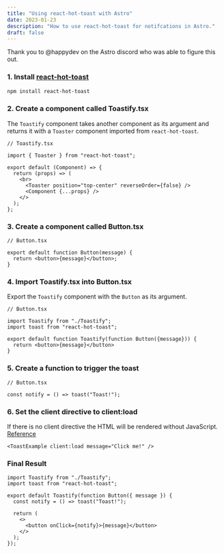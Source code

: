 ```yaml
---
title: "Using react-hot-toast with Astro"
date: 2023-01-23
description: "How to use react-hot-toast for notifcations in Astro."
draft: false
---
```



Thank you to @happydev on the Astro discord who was able to figure
this out.

### 1. Install [react-hot-toast](https://react-hot-toast.com/docs)

```sh
npm install react-hot-toast
```

### 2. Create a component called Toastify.tsx

The `Toastify` component takes another component as its argument and
returns it with a `Toaster` component imported from `react-hot-toast`.

```tsx
// Toastify.tsx

import { Toaster } from "react-hot-toast";

export default (Component) => {
  return (props) => (
    <br>
      <Toaster position="top-center" reverseOrder={false} />
      <Component {...props} />
    </>
  );
};
```

### 3. Create a component called Button.tsx

```tsx
// Button.tsx

export default function Button(message) {
  return <button>{message}</button>;
}
```

### 4. Import Toastify.tsx into Button.tsx

Export the `Toastify` component with the `Button` as its argument.

```tsx
// Button.tsx

import Toastify from "./Toastify";
import toast from "react-hot-toast";

export default function Toastify(function Button({message})) {
  return <button>{message}</button>
}
```

### 5. Create a function to trigger the toast

```tsx
// Button.tsx

const notify = () => toast("Toast!");
```

### 6. Set the client directive to client:load

If there is no client directive the HTML will be rendered without
JavaScript.
[Reference](https://docs.astro.build/en/reference/directives-reference/)

```tsx
<ToastExample client:load message="Click me!" />
```

### Final Result

```tsx
import Toastify from "./Toastify";
import toast from "react-hot-toast";

export default Toastify(function Button({ message }) {
  const notify = () => toast("Toast!");

  return (
    <>
      <button onClick={notify}>{message}</button>
    </>
  );
});
```

<br />

<ToastExample client:visible message="Click me!" />

<br />
